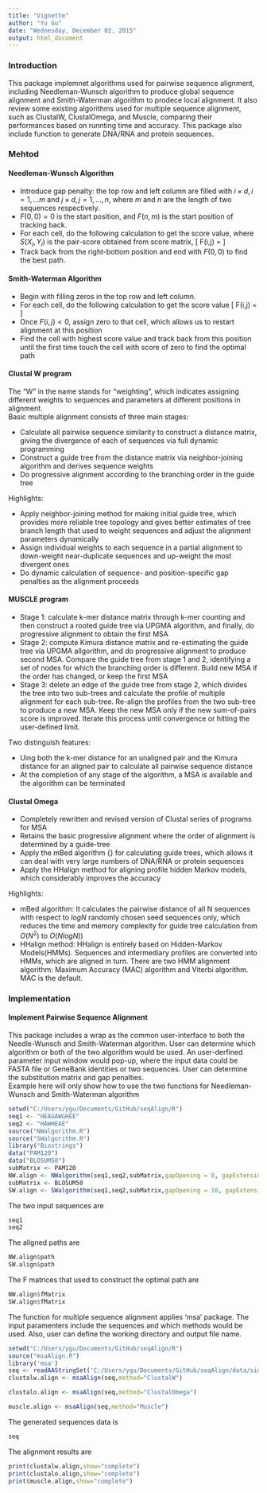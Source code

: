 ```yaml
---
title: "Vignette"
author: "Yu Gu"
date: "Wednesday, December 02, 2015"
output: html_document
---
```


### Introduction
This package implemnet algorithms used for pairwise sequence alignment, including Needleman-Wunsch algorithm to produce global sequence alignment and Smith-Waterman algorithm to prodece local alignment. It also review some existing algorithms used for multiple sequence alignment, such as ClustalW, ClustalOmega, and Muscle, comparing their performances based on runnting time and accuracy. This package also include function to generate DNA/RNA and protein sequences.

### Mehtod

#### Needleman-Wunsch Algorithm
* Introduce gap penalty: the top row and left column are filled with $i \times d, i=1,...m$ and $j \times d, j=1,...,n$, where $m$ and $n$ are the length of two sequences respectively.
* $F(0,0)=0$ is the start position, and $F(n,m)$ is the start position of tracking back.
* For each cell, do the following calculation to get the score value, where $S(X_i,Y_i)$ is the pair-score  obtained from score matrix,
\[
    F(i,j) = \mbox{max}\begin{cases}
                  F(i-1,j-1) + S(X_i,Y_i)\\
                  F(i-1,j) - d\\
                  F(i,j-1) - d
                \end{cases}
 \]
* Track back from the right-bottom position and end with $F(0,0)$ to find the best path.

#### Smith-Waterman Algorithm
* Begin with filling zeros in the top row and left column.
* For each cell, do the following calculation to get the score value
\[
    F(i,j) = \mbox{max}\begin{cases}
                  0\\
                  F(i-1,j-1) + S(X_i,Y_i)\\
                  F(i-1,j) - d\\
                  F(i,j-1) - d
                \end{cases}
 \]
* Once $F(i,j)<0$, assign zero to that cell, which allows us to restart alignment at this position
* Find the cell with highest score value and track back from this position until the first time touch the cell with score of zero to find the optimal path

#### Clustal W program
The "W" in the name stands for "weighting", which indicates assigning different weights to sequences and parameters at different positions in alignment.  
Basic multiple alignment consists of three main stages:  

* Calculate all pairwise sequence similarity to construct a distance matrix, giving the divergence of each of sequences via full dynamic programming
* Construct a guide tree from the distance matrix via neighbor-joining algorithm and derives sequence weights
* Do progressive alignment according to the branching order in the guide tree  

Highlights:  

* Apply neighbor-joining method for making initial guide tree, which provides more reliable tree topology and gives better estimates of tree branch length that used to weight  sequences and adjust the alignment parameters dynamically
* Assign individual weights to each sequence in a partial alignment to down-weight near-duplicate sequences and up-weight the most divergent ones
* Do dynamic calculation of sequence- and position-specific gap penalties as the alignment proceeds

#### MUSCLE program
* Stage 1: calculate k-mer distance matrix through k-mer counting and then construct a rooted guide tree via UPGMA  algorithm, and  finally, do progressive alignment to obtain the first MSA
* Stage 2: compute Kimura distance matrix and re-estimating the guide tree via  UPGMA allgorithm, and do progressive alignment to produce second MSA. Compare the guide tree from stage 1 and 2, identifying a set of nodes for which the branching order is different. Build new MSA if the order has changed, or keep the first MSA
* Stage 3: delete an edge of the guide tree from stage 2, which divides the tree into two sub-trees and calculate the profile of multiple alignment for each sub-tree. Re-align the profiles from the two sub-tree to produce a new MSA. Keep the new MSA only if the new sum-of-pairs score is improved. Iterate this process until convergence or hitting the user-defined limit.  

Two distinguish features:  

* Uing both the k-mer distance for an unaligned pair and the Kimura distance for an aligned pair to calculate all pairwise sequence distance
* At the completion of any stage of the algorithm, a MSA is available and the algorithm can be terminated

#### Clustal Omega
* Completely rewritten and revised version of Clustal series of programs for MSA
* Retains the basic progressive alignment where the order of alignment is determined by a guide-tree
* Apply the mBed algorithm {\tiny \cite{blackshields2010research}} for calculating guide trees, which allows it can deal with very large numbers of DNA/RNA or protein sequences
* Apply the HHalign method for aligning profile hidden Markov models, which considerably improves the accuracy  

Highlights:  

* mBed algorithm: It calculates the pairwise distance of all N sequences with respect to $log N$ randomly chosen seed sequences only, which reduces the time and memory complexity for guide tree calculation from $O(N^2)$ to $O(N log N))$
* HHalign method: HHalign is entirely based on Hidden-Markov Models(HMMs). Sequences and intermediary profiles are converted into HMMs, which are aligned in turn. There are two HMM alignment algorithm: Maximum Accuracy (MAC) algorithm and Viterbi algorithm. MAC is the default.

### Implementation

#### Implement Pairwise Sequence Alignment
This package includes a wrap as the common user-interface to both the Needle-Wunsch and Smith-Waterman algorithm. User can determine which algorithm or both of the two algorithm would be used. An user-derfined parameter input window would pop-up, where the input data could be FASTA file or GeneBank identities or two sequences. User can determine the substitution matrix and gap penalties.  
Example here will only show how to use the two functions for Needleman-Wunsch and Smith-Waterman algorithm
```r
setwd("C:/Users/ygu/Documents/GitHub/seqAlign/R")
seq1 <- "HEAGAWGHEE"
seq2 <- "HAWHEAE"
source("NWalgorithm.R")
source("SWalgorithm.R")
library("Biostrings")
data("PAM120")
data("BLOSUM50")
subMatrix <- PAM120
NW.align <- NWalgorithm(seq1,seq2,subMatrix,gapOpening = 8, gapExtension = 1)
subMatrix <- BLOSUM50
SW.align <- SWalgorithm(seq1,seq2,subMatrix,gapOpening = 10, gapExtension = 0.2)
```

The two input sequences are
```r
seq1
seq2
```

The aligned paths are
```r
NW.align$path
SW.align$path
```

The F matrices that used to construct the optimal path are
```r
NW.align$fMatrix
SW.align$fMatrix
```

The function for multiple sequence alignment applies 'msa' package. The input paramenters include the sequences and which methods would be used. Also, user can define the working directory and output file name.

```r
setwd("C:/Users/ygu/Documents/GitHub/seqAlign/R")
source("msaAlign.R")
library('msa')
seq <- readAAStringSet('C:/Users/ygu/Documents/GitHub/seqAlign/data/simSeq.txt')
clustalw.align <- msaAlign(seq,method="ClustalW")

clustalo.align <- msaAlign(seq,method="ClustalOmega")

muscle.align <- msaAlign(seq,method="Muscle")
```

The generated sequences data is
```r
seq
```

The alignment results are
```r
print(clustalw.align,show="complete")
print(clustalo.align,show="complete")
print(muscle.align,show="complete")
```